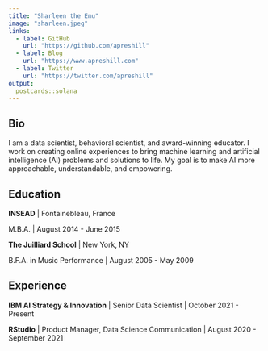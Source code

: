 ```yaml
---
title: "Sharleen the Emu"
image: "sharleen.jpeg"
links:
  - label: GitHub
    url: "https://github.com/apreshill"
  - label: Blog
    url: "https://www.apreshill.com"
  - label: Twitter
    url: "https://twitter.com/apreshill"
output:
  postcards::solana
---
```

 
## Bio

I am a data scientist, behavioral scientist, and award-winning educator. I work on creating online experiences to bring machine learning and artificial intelligence (AI) problems and solutions to life. My goal is to make AI more approachable, understandable, and empowering.

## Education

**INSEAD** | Fontainebleau, France

M.B.A. | August 2014 - June 2015

**The Juilliard School** | New York, NY

B.F.A. in Music Performance | August 2005 - May 2009

## Experience

**IBM AI Strategy & Innovation** | Senior Data Scientist | October 2021 - Present

**RStudio** | Product Manager, Data Science Communication | August 2020 - September 2021


